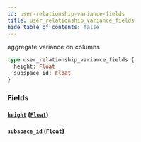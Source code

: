 ```yaml
---
id: user-relationship-variance-fields
title: user_relationship_variance_fields
hide_table_of_contents: false
---
```


aggregate variance on columns

```graphql
type user_relationship_variance_fields {
  height: Float
  subspace_id: Float
}
```

### Fields

#### [`height`](#) ([`Float`](/07-graphql/scalars/float))

#### [`subspace_id`](#) ([`Float`](/07-graphql/scalars/float))
